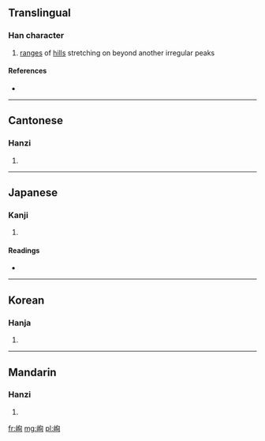 ==Translingual==

===Han character===
{{Han char|rn=46|rad=山|as=06|sn=9|four=2772<sub>0</sub>|canj=山心日 (UPA)}}

# [[range]]s of [[hill]]s stretching on beyond another irregular peaks

====References====
* {{Han ref|kx=0310.170|dkj=08028|dj=0610.120|hdz=10771.100|uh=5CCB|ud=23755|bh=CE7D|bd=52861}}

----

==Cantonese==

===Hanzi===
{{yue-hanzi|jyut=|y=seun1}}

# {{defn|Cantonese|sort=山06}}

----

==Japanese==

===Kanji===
{{ja-kanji|grade=|rs=山06}}

# {{defn|Japanese|sort=山06}}

====Readings====
* {{ja-readings|on=[[しゅん]] (shun)|kun=}}

----

==Korean==

===Hanja===
{{ko-hanja|hangeul=[[순]]|rv=sun|mr=sun}}

# {{defn|Korean|sort=山06}}

----

==Mandarin==

===Hanzi===
{{cmn-hanzi|pin=[[dòng]] ([[dong4]]), [[xún]] ([[xun2]])|wg=tung<sup>4</sup>, hsün<sup>2</sup>}}

# {{defn|Mandarin|sort=山06}}

[[fr:峋]]
[[mg:峋]]
[[pl:峋]]